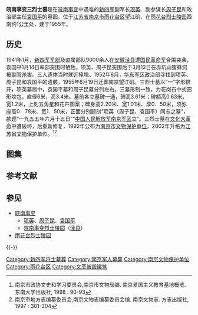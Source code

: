 {{文物保护单位
| 级别 = 省级
| 省区市 = 江苏省
| 名称 = 皖南事变三烈士墓
| 图片 = 
| 编号 = 541（第五批）
| 分类 = 近现代重要史迹及代表性建筑
| 时代 = 1955年
| 所在 = [[南京市|南京市]][[雨花台区|雨花台区]]望江矶
| 登录 = 2002年10月
}}
'''皖南事变三烈士墓'''是在[[皖南事变|皖南事变]]中遇难的[[新四军|新四军]]副军长[[项英|项英]]、副参谋长[[周子昆|周子昆]]和政治部主任[[袁国平|袁国平]]的墓园，位于[[江苏省|江苏省]][[南京市|南京市]][[雨花台区|雨花台区]]望江矶，在[[雨花台烈士陵园|雨花台烈士陵园]]西南约1公里处，建于1955年。

== 历史 ==
1941年1月，[[新四军军部|新四军军部]]及直属部队9000余人在[[安徽|安徽]][[泾县|泾县]]遭[[国民革命军|国民革命军]]合围突袭，袁国平1月14日率部突围时牺牲。项英、周子昆突围后于3月12日在赤坑山蜜蜂洞被副官杀害。三人遗体当时就近掩埋。1952年8月，[[华东军区|华东军区]]政治部寻找到项英、周子昆和袁国平的遗骸，1955年6月19日迁葬南京望江矶。三烈士墓以“一”字形排开，项英墓居中，袁国平墓和周子昆墓分列左右。三墓形制一致，为花岗石中式圆形坟包，直径6米，高3.4米。墓前各立墓碑一通，碑高3.61米；碑额高0.63米，宽1.2米，上刻五角星和花卉图案；碑身高2.20米、宽1.01米、厚0．50米，须弥座高0．78米、宽1．50米，正面分别题刻“项英（周子昆、袁国平）同志之墓”，款题“一九五五年六月十五日”“[[中国人民解放军南京军区|中国人民解放军南京军区]]立”。三烈士墓在[[文化大革命|文化大革命]]中遭破坏，后重新修复，1992年公布为[[南京市文物保护单位|南京市文物保护单位]]，2002年升格为[[江苏省文物保护单位|江苏省文物保护单位]]。<ref>南京市政协文史和学习委员会,南京市文物局编. 南京爱国主义教育基地概览. 东南大学出版社, 1998 : 90-93</ref><ref>南京市地方志编纂委员会,南京文物志编纂委员会编. 南京文物志. 方志出版社, 1997 : 301-304</ref>

== 图集 ==
{{multiple image
| align  = left
| image1 = Xiang Ying's Tomb (P49791601).jpg 01.jpg
| width1 = 200
| caption1 = [[项英|项英]]墓
| image2 = Yuan Guoping's Tomb (P49791606).jpg
| width2 = 200
| caption2 = [[袁国平|袁国平]]墓
| image3 = Zhou Zikun's Tomb (P49791596).jpg
| width3 = 200
| caption3 = [[周子昆|周子昆]]墓
}}

== 参考文献 ==
{{Reflist}}

== 参见 ==
* [[皖南事变|皖南事变]]
** [[项英|项英]]、[[周子昆|周子昆]]、[[袁国平|袁国平]]
** [[皖南事变烈士陵园|皖南事变烈士陵园]]（[[泾县|泾县]]）
* [[雨花台烈士陵园|雨花台烈士陵园]]

{{-}}
{{南京市境内的江苏省文物保护单位}}
[[Category:新四军将士墓葬|Category:新四军将士墓葬]]
[[Category:南京军人墓葬|Category:南京军人墓葬]]
[[Category:南京文物保护单位|Category:南京文物保护单位]]
[[Category:雨花台区|Category:雨花台区]]
[[Category:文革被毁建筑|Category:文革被毁建筑]]
